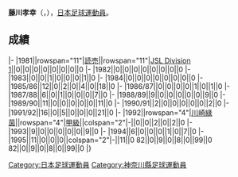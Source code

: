 {{Infobox football biography
|name=藤川孝幸
|image=
|fullname=藤川孝幸
|birth_date={{Birth date and age|1962|10|10}}
|cityofbirth=[[神奈川縣|神奈川縣]]
|countryofbirth=[[日本|日本]]
|position=[[守門員_(足球)|守門員]]
|currentclub=
|years=1982-1995
|clubs=[[東京綠茵|読売/川崎綠茵]]
|caps(goals)=
|nationalyears=
|nationalteam=
|nationalcaps(goals)=
}}
'''藤川孝幸'''（{{jpn|j=藤川 孝幸|hg=ふじかわ たかゆき|rm=Fujikawa Takayuki}}，{{Bd|1962年|10月10日|2018年|11月15日|catIdx=Fujikawa}}），[[日本|日本]][[足球|足球]][[運動員|運動員]]。

==成績==
{{Football player club statistics 1|YYN}}
{{Football player club statistics 2|JPN|YYN}}
|-
|1981||rowspan="11"|[[東京綠茵|読売]]||rowspan="11"|[[Japan_Soccer_League|JSL Division 1]]||0||0||0||0||0||0||0||0
|-
|1982||0||0||0||0||0||0||0||0
|-
|1983||0||0||1||0||0||0||1||0
|-
|1984||0||0||0||0||0||0||0||0
|-
|1985/86||12||0||2||0||4||0||18||0
|-
|1986/87||0||0||0||0||1||0||1||0
|-
|1987/88||6||0||1||0||0||0||7||0
|-
|1988/89||9||0||0||0||0||0||9||0
|-
|1989/90||11||0||0||0||0||0||11||0
|-
|1990/91||2||0||0||0||0||0||2||0
|-
|1991/92||16||0||5||0||0||0||21||0
|-
|1992||rowspan="4"|[[東京綠茵|川崎綠茵]]||rowspan="4"|[[日本職業足球甲級聯賽|甲級]]||colspan="2"|-||0||0||2||0||2||0
|-
|1993||9||0||0||0||0||0||9||0
|-
|1994||6||0||0||0||1||0||7||0
|-
|1995||11||0||0||0||colspan="2"|-||11||0
{{Football player club statistics 3|1|JPN}}82||0||9||0||8||0||99||0
{{Football player club statistics 5}}82||0||9||0||8||0||99||0
|}

{{Japan-sport-bio-stub}}
{{Soccer-player-stub}}

{{Authority control}}
[[Category:日本足球運動員|Category:日本足球運動員]]
[[Category:神奈川縣足球運動員|Category:神奈川縣足球運動員]]